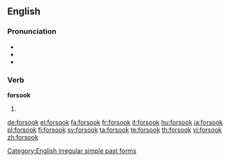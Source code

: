 ==English==

===Pronunciation===
* {{IPA|/foɹˈsʊk/|lang=en}}
* {{audio|en-us-forsook.ogg|Audio (US)|lang=en}}
* {{rhymes|ʊk|lang=en}}

===Verb===
'''forsook'''

# {{en-simple past of|forsake}}

[[Category:English irregular simple past forms]]

[[de:forsook]]
[[el:forsook]]
[[fa:forsook]]
[[fr:forsook]]
[[it:forsook]]
[[hu:forsook]]
[[ja:forsook]]
[[pl:forsook]]
[[fi:forsook]]
[[sv:forsook]]
[[ta:forsook]]
[[te:forsook]]
[[th:forsook]]
[[vi:forsook]]
[[zh:forsook]]